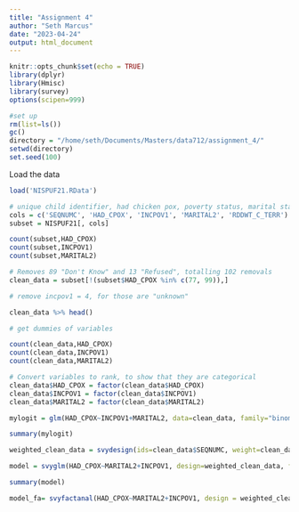 ```yaml
---
title: "Assignment 4"
author: "Seth Marcus"
date: "2023-04-24"
output: html_document
---
```


```r
knitr::opts_chunk$set(echo = TRUE)
library(dplyr)
library(Hmisc)
library(survey)
options(scipen=999)
```


```r
#set up
rm(list=ls())
gc()
directory = "/home/seth/Documents/Masters/data712/assignment_4/"
setwd(directory)
set.seed(100)
```


Load the data
```r
load('NISPUF21.RData')
```

```r
# unique child identifier, had chicken pox, poverty status, marital status of mother, "FINAL SINGLE-FRAME CELL-PHONE RDD-PHASE WEIGHT (EXCLUDES TERRITORIES)"
cols = c('SEQNUMC', 'HAD_CPOX', 'INCPOV1', 'MARITAL2', 'RDDWT_C_TERR')
subset = NISPUF21[, cols]
```



```r

count(subset,HAD_CPOX)
count(subset,INCPOV1)
count(subset,MARITAL2)

```

```r
# Removes 89 "Don't Know" and 13 "Refused", totalling 102 removals
clean_data = subset[!(subset$HAD_CPOX %in% c(77, 99)),]
```


```r
# remove incpov1 = 4, for those are "unknown"
```


```r
clean_data %>% head()
```

```r
# get dummies of variables

```





```r
count(clean_data,HAD_CPOX)
count(clean_data,INCPOV1)
count(clean_data,MARITAL2)
```


```r
# Convert variables to rank, to show that they are categorical
clean_data$HAD_CPOX = factor(clean_data$HAD_CPOX)
clean_data$INCPOV1 = factor(clean_data$INCPOV1)
clean_data$MARITAL2 = factor(clean_data$MARITAL2)
```

```r
mylogit = glm(HAD_CPOX~INCPOV1+MARITAL2, data=clean_data, family="binomial")
```

```r
summary(mylogit)
```



```r
weighted_clean_data = svydesign(ids=clean_data$SEQNUMC, weight=clean_data$RDDWT_C_TERR, data=clean_data)
```

```r
model = svyglm(HAD_CPOX~MARITAL2+INCPOV1, design=weighted_clean_data, family=quasibinomial)
```

```r
summary(model)
```


```r
model_fa= svyfactanal(HAD_CPOX~MARITAL2+INCPOV1, design = weighted_clean_data, factors=2)
```





